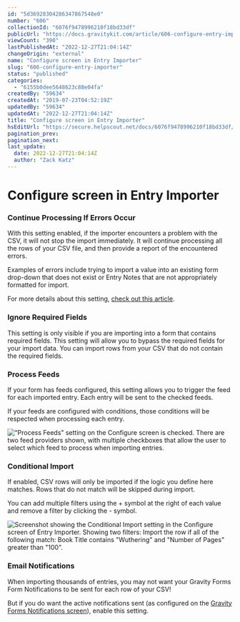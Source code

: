 ```yaml
---
id: "5d36928304286347867548e0"
number: "606"
collectionId: "6076f9478996210f18bd33df"
publicUrl: "https://docs.gravitykit.com/article/606-configure-entry-importer"
viewCount: "390"
lastPublishedAt: "2022-12-27T21:04:14Z"
changeOrigin: "external"
name: "Configure screen in Entry Importer"
slug: "606-configure-entry-importer"
status: "published"
categories: 
  - "6155b0dee5648623c88e04fa"
createdBy: "59634"
createdAt: "2019-07-23T04:52:19Z"
updatedBy: "59634"
updatedAt: "2022-12-27T21:04:14Z"
title: "Configure screen in Entry Importer"
hsEditUrl: "https://secure.helpscout.net/docs/6076f9478996210f18bd33df/article/5d36928304286347867548e0"
pagination_prev: 
pagination_next: 
last_update:
  date: 2022-12-27T21:04:14Z
  author: "Zack Katz"
---
```


# Configure screen in Entry Importer

###  Continue Processing If Errors Occur

With this setting enabled, if the importer encounters a problem with the CSV, it will not stop the import immediately. It will continue processing all the rows of your CSV file, and then provide a report of the encountered errors.

Examples of errors include trying to import a value into an existing form drop-down that does not exist or Entry Notes that are not appropriately formatted for import.

For more details about this setting, [check out this article](https://docs.gravitykit.com/article/610-import-step-continue-processing-if-error-occurs).

### Ignore Required Fields

This setting is only visible if you are importing into a form that contains required fields. This setting will allow you to bypass the required fields for your import data. You can import rows from your CSV that do not contain the required fields.

### Process Feeds

If your form has feeds configured, this setting allows you to trigger the feed for each imported entry. Each entry will be sent to the checked feeds.

If your feeds are configured with conditions, those conditions will be respected when processing each entry.

!["Process Feeds" setting on the Configure screen is checked. There are two feed providers shown, with multiple checkboxes that allow the user to select which feed to process when importing entries.](https://i.gravitykit.com/3PoA97+)

###  Conditional Import

If enabled, CSV rows will only be imported if the logic you define here matches. Rows that do not match will be skipped during import.

You can add multiple filters using the + symbol at the right of each value and remove a filter by clicking the - symbol.

![Screenshot showing the Conditional Import setting in the Configure screen of Entry Importer. Showing two filters: Import the row if all of the following match: Book Title contains "Wuthering" and "Number of Pages" greater than "100".](https://i.gravitykit.com/RAzfgr+)

### Email Notifications

When importing thousands of entries, you may not want your Gravity Forms Form Notifications to be sent for each row of your CSV!

But if you do want the active notifications sent (as configured on the [Gravity Forms Notifications screen](https://docs.gravityforms.com/configuring-notifications-in-gravity-forms/)), enable this setting.
